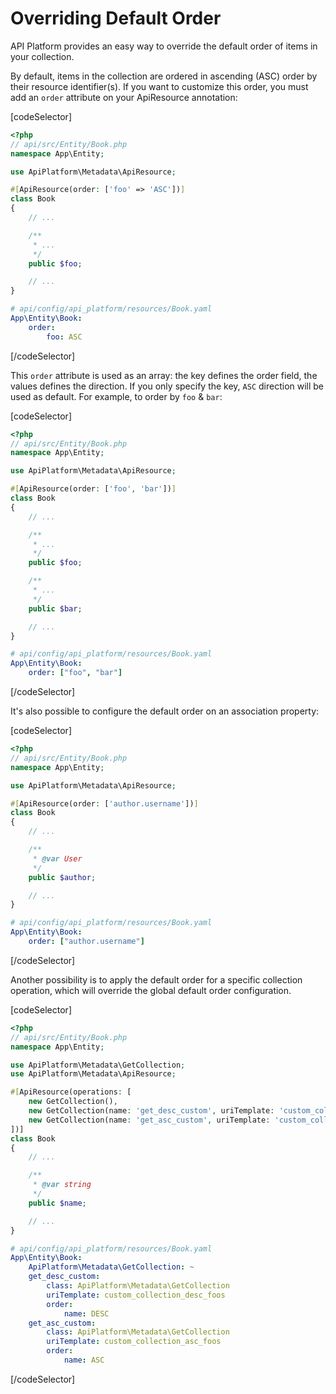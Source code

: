 # Overriding Default Order

API Platform provides an easy way to override the default order of items in your collection.

By default, items in the collection are ordered in ascending (ASC) order by their resource identifier(s). If you want to
customize this order, you must add an `order` attribute on your ApiResource annotation:

[codeSelector]

```php
<?php
// api/src/Entity/Book.php
namespace App\Entity;

use ApiPlatform\Metadata\ApiResource;

#[ApiResource(order: ['foo' => 'ASC'])]
class Book
{
    // ...

    /**
     * ...
     */
    public $foo;

    // ...
}
```

```yaml
# api/config/api_platform/resources/Book.yaml
App\Entity\Book:
    order:
        foo: ASC
```

[/codeSelector]

This `order` attribute is used as an array: the key defines the order field, the values defines the direction.
If you only specify the key, `ASC` direction will be used as default. For example, to order by `foo` & `bar`:

[codeSelector]

```php
<?php
// api/src/Entity/Book.php
namespace App\Entity;

use ApiPlatform\Metadata\ApiResource;

#[ApiResource(order: ['foo', 'bar'])]
class Book
{
    // ...

    /**
     * ...
     */
    public $foo;

    /**
     * ...
     */
    public $bar;

    // ...
}
```

```yaml
# api/config/api_platform/resources/Book.yaml
App\Entity\Book:
    order: ["foo", "bar"]
```

[/codeSelector]

It's also possible to configure the default order on an association property:

[codeSelector]

```php
<?php
// api/src/Entity/Book.php
namespace App\Entity;

use ApiPlatform\Metadata\ApiResource;

#[ApiResource(order: ['author.username'])]
class Book
{
    // ...

    /**
     * @var User
     */
    public $author;

    // ...
}
```

```yaml
# api/config/api_platform/resources/Book.yaml
App\Entity\Book:
    order: ["author.username"]
```

[/codeSelector]

Another possibility is to apply the default order for a specific collection operation, which will override the global default order configuration.

[codeSelector]

```php
<?php
// api/src/Entity/Book.php
namespace App\Entity;

use ApiPlatform\Metadata\GetCollection;
use ApiPlatform\Metadata\ApiResource;

#[ApiResource(operations: [
    new GetCollection(),
    new GetCollection(name: 'get_desc_custom', uriTemplate: 'custom_collection_desc_foos', order: ['name' => 'DESC'])],
    new GetCollection(name: 'get_asc_custom', uriTemplate: 'custom_collection_asc_foos', order: ['name' => 'ASC'])]
])]
class Book
{
    // ...

    /**
     * @var string
     */
    public $name;

    // ...
}
```

```yaml
# api/config/api_platform/resources/Book.yaml
App\Entity\Book:
    ApiPlatform\Metadata\GetCollection: ~
    get_desc_custom:
        class: ApiPlatform\Metadata\GetCollection
        uriTemplate: custom_collection_desc_foos
        order:
            name: DESC
    get_asc_custom:
        class: ApiPlatform\Metadata\GetCollection
        uriTemplate: custom_collection_asc_foos
        order:
            name: ASC
```

[/codeSelector]
